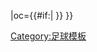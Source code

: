 {{fb team |t=-{zh-hans:皇家贝蒂斯; zh-hk:貝迪斯;}- |tan=皇家贝蒂斯足球俱乐部 |tc=ESP |abb={{#if:{{{abb|}}}|BET{{0}}}} |oc={{#if:{{{oc|}}}|{{{oc}}} }} }}<!--
--><noinclude>[[Category:足球模板]]</noinclude>